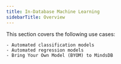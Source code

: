 ```yaml
---
title: In-Database Machine Learning
sidebarTitle: Overview
---
```


This section covers the following use cases:
    
    - Automated classification models
    - Automated regression models
    - Bring Your Own Model (BYOM) to MindsDB
